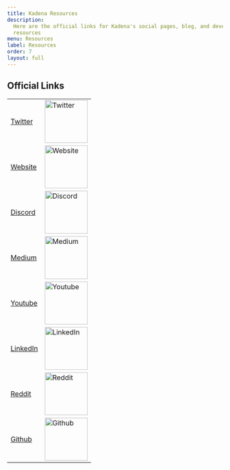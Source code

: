 ```yaml
---
title: Kadena Resources
description:
  Here are the official links for Kadena's social pages, blog, and developer
  resources
menu: Resources
label: Resources
order: 7
layout: full
---
```


## Official Links

|                                                                    |                                                                          |
| ------------------------------------------------------------------ | ------------------------------------------------------------------------ |
| [Twitter](https://twitter.com/kadena_io)                           | <img img width="100px" src="/assets/docs/twitter.png" alt="Twitter" />   |
| [Website](https://kadena.io/)                                      | <img img width="100px" src="/assets/docs/website.png" alt="Website" />   |
| [Discord](https://discord.gg/jRn8GwcFCj)                           | <img img width="100px" src="/assets/docs/discord.png" alt="Discord" />   |
| [Medium](https://medium.com/kadena-io)                             | <img img width="100px" src="/assets/docs/medium.png" alt="Medium" />     |
| [Youtube](https://www.youtube.com/kadenablockchain)                | <img img width="100px" src="/assets/docs/youtube.png" alt="Youtube" />   |
| [LinkedIn](https://www.linkedin.com/company/kadena-llc/mycompany/) | <img img width="100px" src="/assets/docs/linkedin.png" alt="LinkedIn" /> |
| [Reddit](https://www.reddit.com/r/kadena/)                         | <img img width="100px" src="/assets/docs/reddit.png" alt="Reddit" />     |
| [Github](https://github.com/kadena-community)                      | <img img width="100px" src="/assets/docs/github.png" alt="Github" />     |
